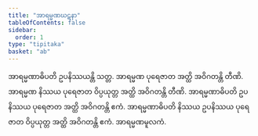 ```yaml
---
title: "အာရမ္မဏဃဋနာ"
tableOfContents: false
sidebar:
  order: 1
type: "tipitaka"
basket: "ab"
---
```



<DynamicBreadcrumb />

<Division number="309">

<Paragraph number="1017">
အာရမ္မဏာဓိပတိ ဥပနိဿယန္တိ သတ္တ. အာရမ္မဏ ပုရေဇာတ အတ္ထိ အဝိဂတန္တိ တီဏိ. အာရမ္မဏ နိဿယ ပုရေဇာတ ဝိပ္ပယုတ္တ အတ္ထိ အဝိဂတန္တိ တီဏိ. အာရမ္မဏာဓိပတိ ဥပနိဿယ ပုရေဇာတ အတ္ထိ အဝိဂတန္တိ ဧကံ. အာရမ္မဏာဓိပတိ နိဿယ ဥပနိဿယ ပုရေဇာတ ဝိပ္ပယုတ္တ အတ္ထိ အဝိဂတန္တိ ဧကံ.

</Paragraph>
</Division>

<Paragraph number="1018" type="center">
အာရမ္မဏမူလကံ.
</Paragraph>
